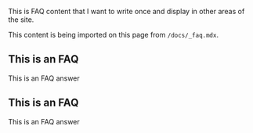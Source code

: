 This is FAQ content that I want to write once and display in other areas of the site.

This content is being imported on this page from `/docs/_faq.mdx`.

## This is an FAQ

This is an FAQ answer

## This is an FAQ

This is an FAQ answer
